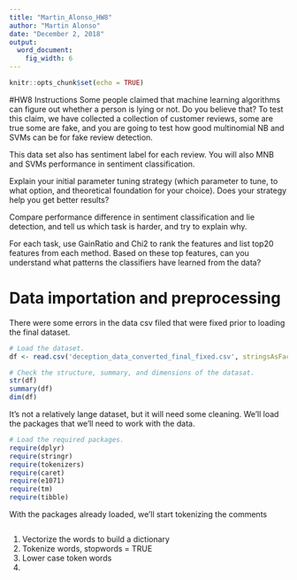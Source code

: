 ```yaml
---
title: "Martin_Alonso_HW8"
author: "Martin Alonso"
date: "December 2, 2018"
output: 
  word_document:
    fig_width: 6
---
```


```r
knitr::opts_chunk$set(echo = TRUE)
```

#HW8 Instructions
Some people claimed that machine learning algorithms can figure out whether a person is lying or not. Do you believe that? To test this claim, we have collected a collection of customer reviews, some are true some are fake, and you are going to test how good multinomial NB and SVMs can be for fake review detection.

This data set also has sentiment label for each review. You will also MNB and SVMs performance in sentiment classification.

Explain your initial parameter tuning strategy (which parameter to tune, to what option, and theoretical foundation for your choice). Does your strategy help you get better results?

Compare performance difference in sentiment classification and lie detection, and tell us which task is harder, and try to explain why.

For each task, use GainRatio and Chi2 to rank the features and list top20 features from each method. Based on these top features, can you understand what patterns the classifiers have learned from the data? 

# Data importation and preprocessing
There were some errors in the data csv filed that were fixed prior to loading the final dataset. 

```r
# Load the dataset.
df <- read.csv('deception_data_converted_final_fixed.csv', stringsAsFactors = FALSE, sep = ',', quote = "\"")

# Check the structure, summary, and dimensions of the datasat.
str(df)
summary(df)
dim(df)
```

It's not a relatively lange dataset, but it will need some cleaning. We'll load the packages that we'll need to work with the data.
```r
# Load the required packages.
require(dplyr)
require(stringr)
require(tokenizers)
require(caret)
require(e1071)
require(tm)
require(tibble)
```

With the packages already loaded, we'll start tokenizing the comments
```r

```

1. Vectorize the words to build a dictionary
2. Tokenize words, stopwords = TRUE
3. Lower case token words
4. 